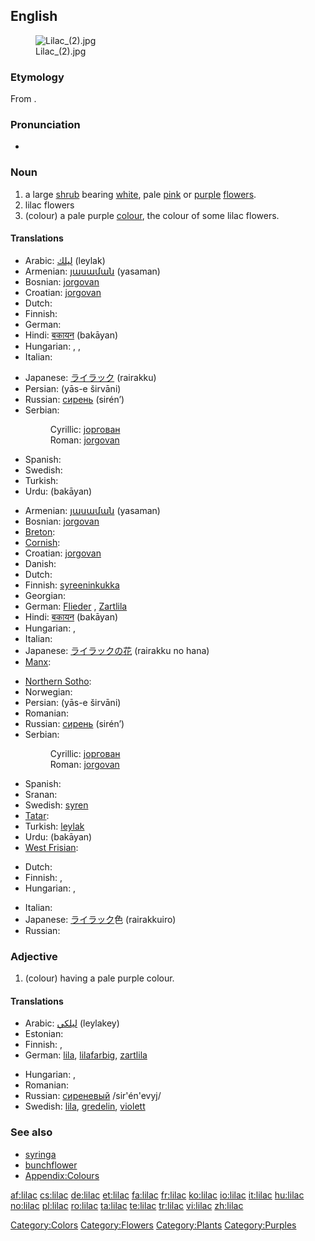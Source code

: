 {{wikipedia}}
==English==
[[Image:Lilac (2).jpg|thumb]]

===Etymology===
From {{etyl|ar|en}}.

===Pronunciation===
* {{a|US}} {{IPA|/ˈlaɪlək/}}

===Noun===
{{en-noun}}

# a large [[shrub]] bearing [[white]], pale [[pink]] or [[purple]] [[flower]]s.
# lilac flowers
# (colour) a pale purple [[color|colour]], the colour of some lilac flowers.
#: {{color panel|C8A2C8}}

====Translations====
{{trans-top|shrub}}
* Arabic: [[ليلك]] (leylak)
* Armenian: [[յասաման]] (yasaman)
* Bosnian: [[jorgovan]] {{m}}
* Croatian: [[jorgovan]] {{m}}
* Dutch: {{t+|nl|sering}}
* Finnish: {{t-|fi|syreeni}}
* German: {{t+|de|Flieder|m}}
* Hindi: [[बकायन]] (bakāyan) {{f}}
* Hungarian: {{t+|hu|orgona}}, {{t-|hu|orgonabokor}}, {{t-|hu|orgonafa}}
* Italian: {{t-|it|lillà|m}}
{{trans-mid}}
* Japanese: [[ライラック]] (rairakku)
* Persian: {{fa-Arab|[[یاس شیروانی]]}} (yās-e širvāni)
* Russian: [[сирень]] (sirén’) {{f}}
* Serbian:
*: Cyrillic: [[јоргован]] {{m}}
*: Roman: [[jorgovan]] {{m}}
* Spanish: {{t-|es|lila|f}}
* Swedish: {{t+|sv|syren|c}}
* Turkish: {{t+|tr|leylak}}
* Urdu: {{ur-Arab|[[بکاین]]}} (bakāyan) {{f}}
{{trans-bottom}}

{{trans-top|flower}}
* Armenian: [[յասաման]] (yasaman)
* Bosnian: [[jorgovan]] {{m}}
* [[Breton]]: {{t|br|lireu|xs=Breton}}
* [[Cornish]]: {{t-|kw|laylok|xs=Cornish}}
* Croatian: [[jorgovan]] {{m}}
* Danish: {{t-|da|syren}}
* Dutch: {{t+|nl|sering}}
* Finnish: [[syreeninkukka]]
* Georgian: {{t-|ka|იასამანი|tr=iasamani|xs=Georgian}}
* German: [[Flieder]] {{m}}, [[Zartlila]] {{n}}
* Hindi: [[बकायन]] (bakāyan) {{f}}
* Hungarian: {{t+|hu|orgona}}, {{t-|hu|orgonavirág}}
* Italian: {{t-|it|lillà|m}}
* Japanese: [[ライラック]]の[[花]] (rairakku no hana)
* [[Manx]]: {{t-|gv|laylac|xs=Manx}}
{{trans-mid}}
* [[Northern Sotho]]: {{tø|nso|perese}}
* Norwegian: {{t-|no|syrin}}
* Persian: {{fa-Arab|[[یاس شیروانی]]}} (yās-e širvāni)
* Romanian: {{t+|ro|liliac|m}}
* Russian: [[сирень]] (sirén’) {{f}}
* Serbian:
*: Cyrillic: [[јоргован]] {{m}}
*: Roman: [[jorgovan]] {{m}}
* Spanish: {{t-|es|lila|f}}
* Sranan: {{tø|srn|lila}}
* Swedish: [[syren]] {{c}}
* [[Tatar]]: {{t-|tt|şomırt|xs=Tatar}}
* Turkish: [[leylak]]
* Urdu: {{ur-Arab|[[بکاین]]}} (bakāyan) {{f}}
* [[West Frisian]]: {{t-|fy|nageltsjebeam|xs=West Frisian}}
{{trans-bottom}}

{{trans-top|colour}}
* Dutch: {{t+|nl|lila}}
* Finnish: {{t+|fi|liila}}, {{t+|fi|violetti}}
* Hungarian: {{t|hu|orgonalila}}, {{t|hu|halványlila}}
{{trans-mid}}
* Italian: {{t+|it|lilla|n}}
* Japanese: [[ライラック]]色 (rairakkuiro)
* Russian: {{t+|ru|сиреневый|tr=sirénevyj|sc=Cyrl}}
{{trans-bottom}}

===Adjective===
{{en-adj}}

# (colour) having a pale purple colour.

====Translations====
{{trans-top|colour}}
* Arabic: [[ليلكي]] (leylakey)
* Estonian: {{t-|et|lilla}}
* Finnish: {{t+|fi|liila}}, {{t+|fi|violetti}}
* German: [[lila]], [[lilafarbig]], [[zartlila]]
{{trans-mid}}
* Hungarian: {{t|hu|orgonalila}}, {{t|hu|halványlila}}
* Romanian: {{t+|ro|liliachiu}}
* Russian: [[сиреневый]] /sir'én'evyj/
* Swedish: [[lila]], [[gredelin]], [[violett]]
{{trans-bottom}}

===See also===
* [[syringa]]
* [[bunchflower]]
* [[Appendix:Colours]]

[[Category:Colors]]
[[Category:Flowers]]
[[Category:Plants]]
[[Category:Purples]]

[[af:lilac]]
[[cs:lilac]]
[[de:lilac]]
[[et:lilac]]
[[fa:lilac]]
[[fr:lilac]]
[[ko:lilac]]
[[io:lilac]]
[[it:lilac]]
[[hu:lilac]]
[[no:lilac]]
[[pl:lilac]]
[[ro:lilac]]
[[ta:lilac]]
[[te:lilac]]
[[tr:lilac]]
[[vi:lilac]]
[[zh:lilac]]